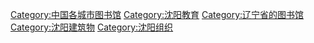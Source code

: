 [[Category:中国各城市图书馆|Category:中国各城市图书馆]]
[[Category:沈阳教育|Category:沈阳教育]]
[[Category:辽宁省的图书馆|Category:辽宁省的图书馆]]
[[Category:沈阳建筑物|Category:沈阳建筑物]]
[[Category:沈阳组织|Category:沈阳组织]]